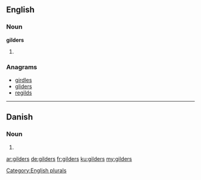 ==English==

===Noun===
'''gilders'''

# {{plural of|gilder}}

===Anagrams===
* [[girdles#English|girdles]]
* [[gliders#English|gliders]]
* [[regilds#English|regilds]]

[[Category:English plurals]]

----

==Danish==

===Noun===
{{head|da|noun form|g=c}}

# {{form of|genitive plural indefinite|gilde|lang=da}}

[[ar:gilders]]
[[de:gilders]]
[[fr:gilders]]
[[ku:gilders]]
[[my:gilders]]